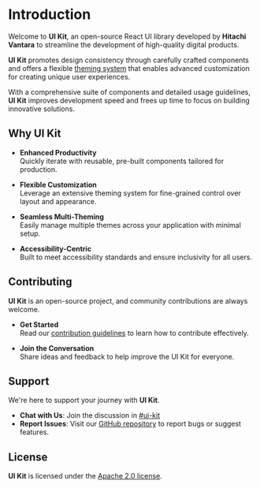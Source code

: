 # Introduction

Welcome to **UI Kit**, an open-source React UI library developed by **Hitachi Vantara** to streamline the development of high-quality digital products.

**UI Kit** promotes design consistency through carefully crafted components and offers a flexible [theming system](/docs/theming) that enables advanced customization for creating unique user experiences.

With a comprehensive suite of components and detailed usage guidelines, **UI Kit** improves development speed and frees up time to focus on building innovative solutions.

## Why UI Kit

- **Enhanced Productivity**  
  Quickly iterate with reusable, pre-built components tailored for production.

- **Flexible Customization**  
  Leverage an extensive theming system for fine-grained control over layout and appearance.

- **Seamless Multi-Theming**  
  Easily manage multiple themes across your application with minimal setup.

- **Accessibility-Centric**  
  Built to meet accessibility standards and ensure inclusivity for all users.

## Contributing

**UI Kit** is an open-source project, and community contributions are always welcome.

- **Get Started**  
  Read our [contribution guidelines](/docs/contributing) to learn how to contribute effectively.

- **Join the Conversation**  
  Share ideas and feedback to help improve the UI Kit for everyone.

## Support

We're here to support your journey with **UI Kit**.

- **Chat with Us**: Join the discussion in [#ui-kit](https://hitachivantara-eng.slack.com/archives/GJ9AC2LMB)
- **Report Issues**: Visit our [GitHub repository](https://github.com/lumada-design/hv-uikit-react) to report bugs or suggest features.

## License

**UI Kit** is licensed under the [Apache 2.0 license](https://github.com/lumada-design/hv-uikit-react/?tab=Apache-2.0-1-ov-file#readme).
